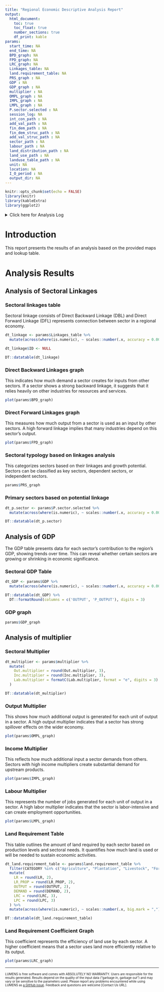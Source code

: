 ```yaml
---
title: "Regional Economic Descriptive Analysis Report"
output: 
  html_document:
    toc: true
    toc_float: true
    number_sections: true
    df_print: kable
params:
  start_time: NA
  end_time: NA
  BPD_graph: NA
  FPD_graph: NA
  LRC_graph: NA
  Linkages_table: NA
  land.requirement_table: NA
  PRS_graph : NA 
  GDP : NA 
  GDP_graph : NA 
  multiplier : NA
  OMPL_graph : NA 
  IMPL_graph : NA 
  LMPL_graph : NA 
  P.sector.selected : NA
  session_log: NA
  int_con_path : NA  
  add_val_path : NA  
  fin_dem_path : NA
  fin_dem_struc_path : NA
  add_val_struc_path : NA
  sector_path : NA
  labour_path : NA
  land_distribution_path : NA
  land_use_path : NA
  landuse_table_path : NA
  unit: NA
  location: NA
  I_O_period : NA
  output_dir: NA
---
```


```r
knitr::opts_chunk$set(echo = FALSE)
library(knitr)
library(kableExtra)
library(ggplot2)
```

<details><summary>Click here for Analysis Log</summary>

```r

analysis_log <- tribble(
  ~Category,                   ~Details,
  "Analysis Start",        params$start_time,
  "Analysis End",          params$end_time,
  "Input Data and Parameters", "",
  "Sector table",      params$sector_path,
  "Intermediate Demand table",   params$int_con_path,
  "Final Demand Component table",   params$fin_dem_struc_path,
  "Final Demand table",   params$fin_dem_path,
  "Added Value Component table",      params$add_val_struc_path,
  "Added Value table",   params$add_val_path,
  "Labour table",   params$labour_path,
  "Land Distribution table",   params$land_distribution_path,
  "Land Use map",   params$land_use_path,
  "Land Use Lookup table",   params$landuse_table_path,
  "Unit", as.character(params$unit),
  "Location", as.character(params$location),
  "IO Period", as.character(params$I_O_period),
  "Output Files", "",
  "Output Workspace",      paste0(getwd(), " | ", params$output_dir),
  "Session Summary", "",
) %>% rbind(format_session_info_table())

analysis_log %>% kbl(caption = "Analysis Log", escape = FALSE) %>%
  kable_paper("hover", full_width = F )
```
</details>

# Introduction

This report presents the results of an analysis based on the provided maps and lookup table.

# Analysis Results

## Analysis of Sectoral Linkages 

### Sectoral linkages table
Sectoral linkage consists of Direct Backward Linkage (DBL) and Direct Forward Linkage (DFL) represents connection between sector in a regional economy.

```r
dt_linkage <- params$Linkages_table %>%
  mutate(across(where(is.numeric), ~ scales::number(.x, accuracy = 0.001, big.mark = ",")))

dt_linkage$ID <- NULL

DT::datatable(dt_linkage)
```

### Direct Backward Linkages graph
This indicates how much demand a sector creates for inputs from other sectors. If a sector shows a strong backward linkage, it suggests that it relies heavily on other industries for resources and services.

```r
plot(params$BPD_graph)
```

### Direct Forward Linkages graph 
This measures how much output from a sector is used as an input by other sectors. A high forward linkage implies that many industries depend on this sector’s output.

```r
plot(params$FPD_graph)
```

### Sectoral typology based on linkages analysis
This categorizes sectors based on their linkages and growth potential. Sectors can be classified as key sectors, dependent sectors, or independent sectors.

```r
params$PRS_graph
```

### Primary sectors based on potential linkage
```r
dt_p.sector <- params$P.sector.selected %>%
  mutate(across(where(is.numeric), ~ scales::number(.x, accuracy = 0.001, big.mark = ",")))

DT::datatable(dt_p.sector)
```

## Analysis of GDP 
The GDP table presents data for each sector’s contribution to the region’s GDP, showing trends over time. This can reveal whether certain sectors are growing or shrinking in economic significance.

### Sectoral GDP Table
```r
dt_GDP <- params$GDP %>%
  mutate(across(where(is.numeric), ~ scales::number(.x, accuracy = 0.001, big.mark = ",")))

DT::datatable(dt_GDP) %>%
  DT::formatRound(columns = c('OUTPUT', 'P_OUTPUT'), digits = 3)
```

### GDP graph 
```r
params$GDP_graph
```

## Analysis of multiplier 
### Sectoral Multiplier
```r
dt_multiplier <- params$multiplier %>%
  mutate(
    Out.multiplier = round(Out.multiplier, 3),
    Inc.multiplier = round(Inc.multiplier, 3),
    Lab.multiplier = formatC(Lab.multiplier, format = "e", digits = 3)
  )

DT::datatable(dt_multiplier)
```

### Output Multiplier
This shows how much additional output is generated for each unit of output in a sector. A high output multiplier indicates that a sector has strong spillover effects on the wider economy.

```r
plot(params$OMPL_graph)
```

### Income Multiplier
This reflects how much additional input a sector demands from others. Sectors with high income multipliers create substantial demand for upstream products.

```r
plot(params$IMPL_graph)
```

### Labour Multiplier
This represents the number of jobs generated for each unit of output in a sector. A high labor multiplier indicates that the sector is labor-intensive and can create employment opportunities.

```r
plot(params$LMPL_graph)
```

### Land Requirement Table
This table outlines the amount of land required by each sector based on production levels and sectoral needs. It quantifies how much land is used or will be needed to sustain economic activities.

```r
dt_land.requirement_table <- params$land.requirement_table %>%
  filter(CATEGORY %in% c("Agriculture", "Plantation", "Livestock", "Forestry")) %>%
  mutate(
    LR = round(LR, 2),
    LR_PROP = round(LR_PROP, 2),
    OUTPUT = round(OUTPUT, 2),
    DEMAND = round(DEMAND, 2),
    LRC = round(LRC, 3),
    LPC = round(LPC, 3)
  ) %>%
  mutate(across(where(is.numeric), ~ scales::number(.x, big.mark = ","))) 

DT::datatable(dt_land.requirement_table)
```

### Land Requirement Coefficient Graph 
This coefficient represents the efficiency of land use by each sector. A higher coefficient means that a sector uses land more efficiently relative to its output.

```r
plot(params$LRC_graph)
```


------------------------------------------------------------------------

<font size="1"> LUMENS is free software and comes with ABSOLUTELY NO WARRANTY. Users are responsible for the results generated. Results depend on the quality of the input data ("garbage in, garbage out") and may vary or be sensitive to the parameters used. Please report any problems encountered while using LUMENS as [a GitHub issue](https://github.com/icraf-indonesia/lumens-shiny/issues). Feedback and questions are welcome [Contact Us URL]. </font size>
